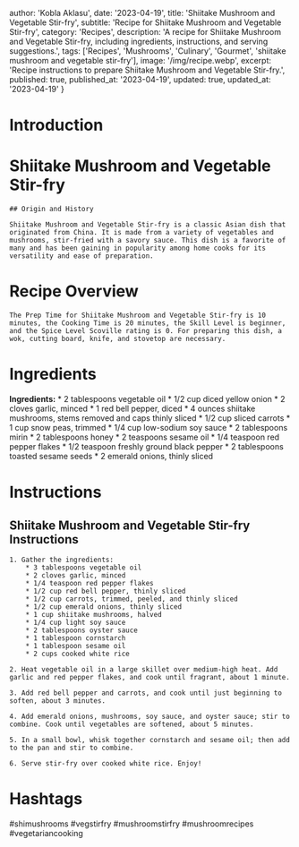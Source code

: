 
  author: 'Kobla Aklasu',
  date: '2023-04-19',
  title: 'Shiitake Mushroom and Vegetable Stir-fry',
  subtitle: 'Recipe for Shiitake Mushroom and Vegetable Stir-fry',
  category: 'Recipes',
  description: 'A recipe for Shiitake Mushroom and Vegetable Stir-fry, including ingredients, instructions, and serving suggestions.',
  tags: ['Recipes', 'Mushrooms', 'Culinary', 'Gourmet', 'shiitake mushroom and vegetable stir-fry'],
  image: '/img/recipe.webp',
  excerpt: 'Recipe instructions to prepare Shiitake Mushroom and Vegetable Stir-fry.',
  published: true,
  published_at: '2023-04-19',
  updated: true,
  updated_at: '2023-04-19'
}


  # Introduction

# Shiitake Mushroom and Vegetable Stir-fry
    
    ## Origin and History
    
    Shiitake Mushroom and Vegetable Stir-fry is a classic Asian dish that originated from China. It is made from a variety of vegetables and mushrooms, stir-fried with a savory sauce. This dish is a favorite of many and has been gaining in popularity among home cooks for its versatility and ease of preparation.

# Recipe Overview

    The Prep Time for Shiitake Mushroom and Vegetable Stir-fry is 10 minutes, the Cooking Time is 20 minutes, the Skill Level is beginner, and the Spice Level Scoville rating is 0. For preparing this dish, a wok, cutting board, knife, and stovetop are necessary.

# Ingredients

**Ingredients:** 
    * 2 tablespoons vegetable oil
    * 1/2 cup diced yellow onion
    * 2 cloves garlic, minced
    * 1 red bell pepper, diced
    * 4 ounces shiitake mushrooms, stems removed and caps thinly sliced
    * 1/2 cup sliced carrots
    * 1 cup snow peas, trimmed
    * 1/4 cup low-sodium soy sauce
    * 2 tablespoons mirin
    * 2 tablespoons honey
    * 2 teaspoons sesame oil
    * 1/4 teaspoon red pepper flakes
    * 1/2 teaspoon freshly ground black pepper
    * 2 tablespoons toasted sesame seeds
    * 2 emerald onions, thinly sliced

# Instructions

## Shiitake Mushroom and Vegetable Stir-fry Instructions
    
    1. Gather the ingredients: 
        * 3 tablespoons vegetable oil
        * 2 cloves garlic, minced
        * 1/4 teaspoon red pepper flakes
        * 1/2 cup red bell pepper, thinly sliced
        * 1/2 cup carrots, trimmed, peeled, and thinly sliced
        * 1/2 cup emerald onions, thinly sliced 
        * 1 cup shiitake mushrooms, halved
        * 1/4 cup light soy sauce 
        * 2 tablespoons oyster sauce
        * 1 tablespoon cornstarch
        * 1 tablespoon sesame oil
        * 2 cups cooked white rice
    
    2. Heat vegetable oil in a large skillet over medium-high heat. Add garlic and red pepper flakes, and cook until fragrant, about 1 minute.
    
    3. Add red bell pepper and carrots, and cook until just beginning to soften, about 3 minutes.
    
    4. Add emerald onions, mushrooms, soy sauce, and oyster sauce; stir to combine. Cook until vegetables are softened, about 5 minutes.
    
    5. In a small bowl, whisk together cornstarch and sesame oil; then add to the pan and stir to combine.
    
    6. Serve stir-fry over cooked white rice. Enjoy!

# Hashtags

#shimushrooms #vegstirfry #mushroomstirfry #mushroomrecipes #vegetariancooking



